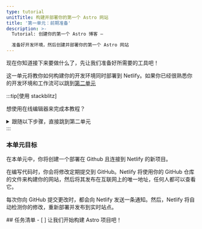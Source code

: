 ```yaml
---
type: tutorial
unitTitle: 构建并部署你的第一个 Astro 网站
title: '第一单元：前期准备'
description: >-
  Tutorial: 创建你的第一个 Astro 博客 —

  准备好开发环境，然后创建并部署你的第一个 Astro 网站
---
```




现在你知道接下来要做什么了，先让我们准备好所需要的工具吧！

这一单元将教你如何构建你的开发环境同时部署到 Netlify。如果你已经很熟悉你的开发环境和工作流可以跳到[第二单元](/zh-cn/tutorial/2-pages/)

:::tip[使用 stackblitz]

想使用在线编辑器来完成本教程？
<details>

<summary>跟随以下步骤，直接跳到第二单元</summary>

**设置 StackBlitz**
1. 访问 [astro.new](https://astro.new) 然后点击`Open in StackBlitz`按钮打开一个项目初始模板。

2. 点击右上角的`Sign in`以使用你的 GitHub 账号登录。

3. 点击 StackBlitz 编辑器窗口左上角的`fork`, fork此模板（保存到你的个人账号中）

4. 等待项目加载完毕，你将看到“项目初始模板”的实时预览。

**修改文件**

在文件窗口中，你应该可以看到 `src/pages/index.astro`。 点击打开，按照[你的第一行 Astro 代码](/zh-cn/tutorial/1-setup/3/)来修改此文件。

**创建 GitHub 仓库**

1. 点击文件列表顶部的 <kbd>Connect Repository</kbd> 按钮，为你的仓库重命名，然后单击 <kbd>Create repo & push</kbd>。 

2. 当你有修改要提交到 GitHub 时，点击工作区的左上角的提交`Submit`按钮将。点击此按钮输入提交信息`commit message`到你的仓库。

**部署你的网站**

如果你想部署到 Netlify，请跳至[将你的网站部署到网络](/zh-cn/tutorial/1-setup/5/)。
否则，请跳至 [第二单元](/zh-cn/tutorial/2-pages/) 开始使用 Astro 进行构建！

</details>
:::

### 本单元目标

在本单元中，你将创建一个部署在 Github 且连接到 Netlify 的新项目。

在编写代码时，你会将修改定期提交到 GitHub。Netlify 将使用你的 GitHub 仓库的文件来构建你的网站，然后将其发布在互联网上的唯一地址，任何人都可以查看它。

每次你向 GitHub 提交更改时，都会向 Netlify 发送一条通知。然后，Netlify 将自动检测你的修改，重新部署并发布到实时站点。


<Box icon="check-list">
## 任务清单

<Checklist>
- [ ] 让我们开始构建 Astro 项目吧！
</Checklist>
</Box>
